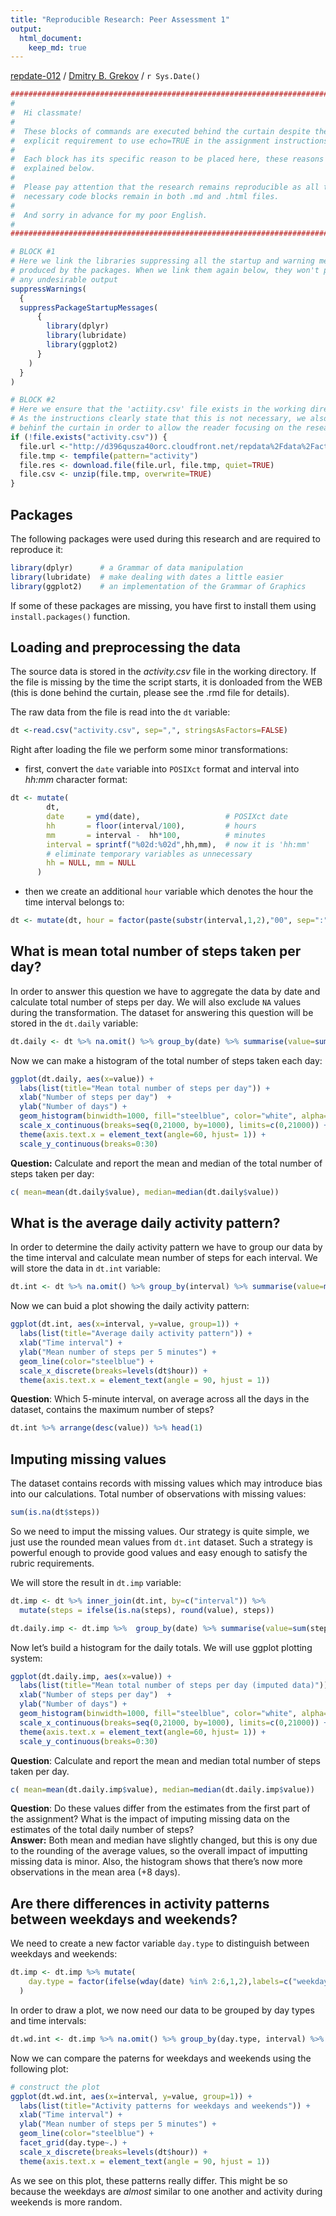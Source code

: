 ```yaml
---
title: "Reproducible Research: Peer Assessment 1"
output: 
  html_document:
    keep_md: true
---
```


[repdate-012](https://www.coursera.org/course/repdata) /
[Dmitry B. Grekov](https://www.coursera.org/user/i/ef65e2e142b164e9dab1e980c6e0547d) /
`r Sys.Date()`


```r
################################################################################
#
#  Hi classmate!
#
#  These blocks of commands are executed behind the curtain despite the 
#  explicit requirement to use echo=TRUE in the assignment instructions.  
#
#  Each block has its specific reason to be placed here, these reasons are
#  explained below. 
#
#  Please pay attention that the research remains reproducible as all the 
#  necessary code blocks remain in both .md and .html files.
#
#  And sorry in advance for my poor English.
#
################################################################################

# BLOCK #1
# Here we link the libraries suppressing all the startup and warning messages 
# produced by the packages. When we link them again below, they won't produce
# any undesirable output
suppressWarnings(
  {
  suppressPackageStartupMessages( 
      {
        library(dplyr)
        library(lubridate)
        library(ggplot2)
      }
    )
  }
)

# BLOCK #2
# Here we ensure that the 'actiity.csv' file exists in the working directory.
# As the instructions clearly state that this is not necessary, we also do it 
# behinf the curtain in order to allow the reader focusing on the research.
if (!file.exists("activity.csv")) {
  file.url <-"http://d396qusza40orc.cloudfront.net/repdata%2Fdata%2Factivity.zip"
  file.tmp <- tempfile(pattern="activity")
  file.res <- download.file(file.url, file.tmp, quiet=TRUE)
  file.csv <- unzip(file.tmp, overwrite=TRUE)
}
```



## Packages 
The following packages were used during this research and are required to reproduce it:  

```r
library(dplyr)      # a Grammar of data manipulation
library(lubridate)  # make dealing with dates a little easier
library(ggplot2)    # an implementation of the Grammar of Graphics
```

If some of these packages are missing, you have first to install them using <code>install.packages()</code> function.  

## Loading and preprocessing the data
The source data is stored in the *activity.csv* file in the working directory. If the file is missing by the time the script starts, it is donloaded from the WEB (this is done behind the curtain, please see the .rmd file for details).  

The raw data from the file is read into the `dt` variable:
```r
dt <-read.csv("activity.csv", sep=",", stringsAsFactors=FALSE)
```

Right after loading the file we perform some minor transformations: 

- first, convert the `date` variable into `POSIXct` format and interval into *hh:mm* character format:

```r
dt <- mutate(
        dt, 
        date     = ymd(date),                   # POSIXct date
        hh       = floor(interval/100),         # hours
        mm       = interval -  hh*100,          # minutes
        interval = sprintf("%02d:%02d",hh,mm),  # now it is 'hh:mm'
        # eliminate temporary variables as unnecessary 
        hh = NULL, mm = NULL                                
      )
```

- then we create an additional `hour` variable which denotes the hour the time interval belongs to:

```r
dt <- mutate(dt, hour = factor(paste(substr(interval,1,2),"00", sep=":")))
```

## What is mean total number of steps taken per day?
In order to answer this question we have to aggregate the data by date and calculate total number of steps per day. We will also exclude `NA` values during the transformation. The dataset for answering this question will be stored in the `dt.daily` variable: 

```r
dt.daily <- dt %>% na.omit() %>% group_by(date) %>% summarise(value=sum(steps))      
```

Now we can make a histogram of the total number of steps taken each day:
```r
ggplot(dt.daily, aes(x=value)) +
  labs(list(title="Mean total number of steps per day")) + 
  xlab("Number of steps per day")  + 
  ylab("Number of days") + 
  geom_histogram(binwidth=1000, fill="steelblue", color="white", alpha=9/13) +
  scale_x_continuous(breaks=seq(0,21000, by=1000), limits=c(0,21000)) + 
  theme(axis.text.x = element_text(angle=60, hjust= 1)) +
  scale_y_continuous(breaks=0:30) 
```

**Question:** Calculate and report the mean and median of the total number of steps taken per day:
```r
c( mean=mean(dt.daily$value), median=median(dt.daily$value))
```

## What is the average daily activity pattern?
In order to determine the daily activity pattern we have to group our data by the time interval and calculate mean number of steps for each interval. We will store the data in `dt.int` variable:

```r
dt.int <- dt %>% na.omit() %>% group_by(interval) %>% summarise(value=mean(steps))
```


Now we can buid a plot showing the daily activity pattern:
```r
ggplot(dt.int, aes(x=interval, y=value, group=1)) + 
  labs(list(title="Average daily activity pattern")) + 
  xlab("Time interval") +
  ylab("Mean number of steps per 5 minutes") + 
  geom_line(color="steelblue") + 
  scale_x_discrete(breaks=levels(dt$hour)) +
  theme(axis.text.x = element_text(angle = 90, hjust = 1))
```

**Question**: Which 5-minute interval, on average across all the days in the dataset, contains the maximum number of steps?
```r
dt.int %>% arrange(desc(value)) %>% head(1)
```

## Imputing missing values
The dataset contains records with missing values which may introduce bias into our calculations. 
Total number of observations with missing values:
```r
sum(is.na(dt$steps))
```

So we need to imput the missing values. Our strategy is quite simple, we just use the rounded mean values from `dt.int` dataset. Such a strategy is powerful enough to provide  good values and easy enough to satisfy the rubric requirements. 

We will store the result in `dt.imp` variable:
```r
dt.imp <- dt %>% inner_join(dt.int, by=c("interval")) %>%
  mutate(steps = ifelse(is.na(steps), round(value), steps))   
```

```r
dt.daily.imp <- dt.imp %>%  group_by(date) %>% summarise(value=sum(steps))      
```

Now let's build a histogram for the daily totals. We will use ggplot plotting system:
```r
ggplot(dt.daily.imp, aes(x=value)) +
  labs(list(title="Mean total number of steps per day (imputed data)")) + 
  xlab("Number of steps per day")  + 
  ylab("Number of days") + 
  geom_histogram(binwidth=1000, fill="steelblue", color="white", alpha=9/13) +
  scale_x_continuous(breaks=seq(0,21000, by=1000), limits=c(0,21000)) + 
  theme(axis.text.x = element_text(angle=60, hjust= 1)) +
  scale_y_continuous(breaks=0:30) 
```

**Question**: Calculate and report the mean and median total number of steps taken per day.
```r
c( mean=mean(dt.daily.imp$value), median=median(dt.daily.imp$value))
```
**Question**: Do these values differ from the estimates from the first part of the assignment? What is the impact of imputing missing data on the estimates of the total daily number of steps?  
**Answer:** Both mean and median have slightly changed, but this is ony due to the rounding of the average values, so the overall impact of imputting missing data is minor. Also, the histogram shows that there's now more observations in the mean area (+8 days). 


## Are there differences in activity patterns between weekdays and weekends?
We need to create a new factor variable `day.type` to distinguish between weekdays and weekends:
```r
dt.imp <- dt.imp %>% mutate(
    day.type = factor(ifelse(wday(date) %in% 2:6,1,2),labels=c("weekday","weekend"))
  )
```

In order to draw a plot, we now need our data to be grouped by day types and time intervals:
```r
dt.wd.int <- dt.imp %>% na.omit() %>% group_by(day.type, interval) %>% summarise(value=mean(steps))
```


Now we can compare the paterns for weekdays and weekends using the following plot:
```r
# construct the plot
ggplot(dt.wd.int, aes(x=interval, y=value, group=1)) + 
  labs(list(title="Activity patterns for weekdays and weekends")) +
  xlab("Time interval") + 
  ylab("Mean number of steps per 5 minutes") + 
  geom_line(color="steelblue") +
  facet_grid(day.type~.) + 
  scale_x_discrete(breaks=levels(dt$hour)) + 
  theme(axis.text.x = element_text(angle = 90, hjust = 1))
```

As we see on this plot, these patterns really differ. This might be so because the weekdays are *almost* similar to one another and activity during weekends is more random.
